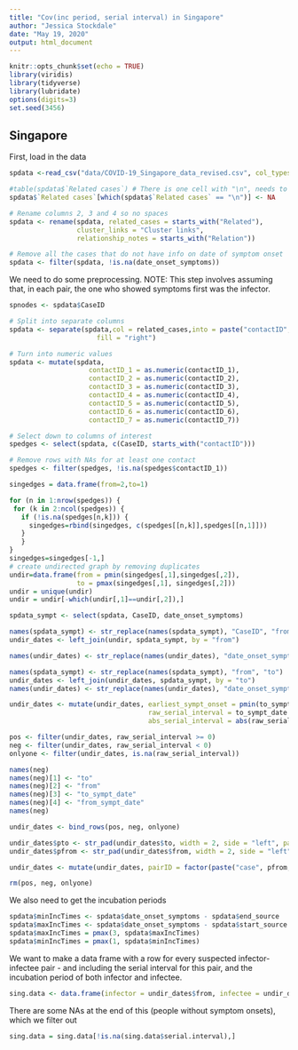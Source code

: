 ```yaml
---
title: "Cov(inc period, serial interval) in Singapore"
author: "Jessica Stockdale"
date: "May 19, 2020"
output: html_document
---
```


```r
knitr::opts_chunk$set(echo = TRUE)
library(viridis)
library(tidyverse)
library(lubridate)
options(digits=3)
set.seed(3456)
```

## Singapore

First, load in the data

```r
spdata <-read_csv("data/COVID-19_Singapore_data_revised.csv", col_types = list(presumed_infected_date = col_datetime()))

#table(spdata$`Related cases`) # There is one cell with "\n", needs to be changed to 'NA'
spdata$`Related cases`[which(spdata$`Related cases` == "\n")] <- NA

# Rename columns 2, 3 and 4 so no spaces
spdata <- rename(spdata, related_cases = starts_with("Related"),
                 cluster_links = "Cluster links",
                 relationship_notes = starts_with("Relation"))

# Remove all the cases that do not have info on date of symptom onset 
spdata <- filter(spdata, !is.na(date_onset_symptoms)) 

```

We need to do some preprocessing. NOTE: This step involves assuming that, in each pair, the one who showed symptoms first was the infector. 

```r
spnodes <- spdata$CaseID

# Split into separate columns
spdata <- separate(spdata,col = related_cases,into = paste("contactID", 1:7, sep = "_"),
                      fill = "right")

# Turn into numeric values
spdata <- mutate(spdata, 
                    contactID_1 = as.numeric(contactID_1),
                    contactID_2 = as.numeric(contactID_2),
                    contactID_3 = as.numeric(contactID_3),
                    contactID_4 = as.numeric(contactID_4),
                    contactID_5 = as.numeric(contactID_5),
                    contactID_6 = as.numeric(contactID_6),
                    contactID_7 = as.numeric(contactID_7))

# Select down to columns of interest
spedges <- select(spdata, c(CaseID, starts_with("contactID")))

# Remove rows with NAs for at least one contact
spedges <- filter(spedges, !is.na(spedges$contactID_1)) 

singedges = data.frame(from=2,to=1) 

for (n in 1:nrow(spedges)) {
 for (k in 2:ncol(spedges)) { 
   if (!is.na(spedges[n,k])) {
     singedges=rbind(singedges, c(spedges[[n,k]],spedges[[n,1]])) 
   }  
   }
}
singedges=singedges[-1,]
# create undirected graph by removing duplicates
undir=data.frame(from = pmin(singedges[,1],singedges[,2]),  
                 to = pmax(singedges[,1], singedges[,2]))
undir = unique(undir)
undir = undir[-which(undir[,1]==undir[,2]),]

spdata_sympt <- select(spdata, CaseID, date_onset_symptoms)

names(spdata_sympt) <- str_replace(names(spdata_sympt), "CaseID", "from")
undir_dates <- left_join(undir, spdata_sympt, by = "from")

names(undir_dates) <- str_replace(names(undir_dates), "date_onset_symptoms", "from_sympt_date")

names(spdata_sympt) <- str_replace(names(spdata_sympt), "from", "to")
undir_dates <- left_join(undir_dates, spdata_sympt, by = "to")
names(undir_dates) <- str_replace(names(undir_dates), "date_onset_symptoms", "to_sympt_date")

undir_dates <- mutate(undir_dates, earliest_sympt_onset = pmin(to_sympt_date, from_sympt_date, na.rm = T), 
                                   raw_serial_interval = to_sympt_date - from_sympt_date,   #5 NAs because only 1 case in the pair has a date of symptom onset
                                   abs_serial_interval = abs(raw_serial_interval))

pos <- filter(undir_dates, raw_serial_interval >= 0)
neg <- filter(undir_dates, raw_serial_interval < 0)
onlyone <- filter(undir_dates, is.na(raw_serial_interval))

names(neg)
names(neg)[1] <- "to"
names(neg)[2] <- "from"
names(neg)[3] <- "to_sympt_date"
names(neg)[4] <- "from_sympt_date"
names(neg)

undir_dates <- bind_rows(pos, neg, onlyone)

undir_dates$pto <- str_pad(undir_dates$to, width = 2, side = "left", pad = "0")
undir_dates$pfrom <- str_pad(undir_dates$from, width = 2, side = "left", pad = "0")

undir_dates <- mutate(undir_dates, pairID = factor(paste("case", pfrom, "-", "case", pto, sep = "")))

rm(pos, neg, onlyone)

```

We also need to get the incubation periods

```r
spdata$minIncTimes <- spdata$date_onset_symptoms - spdata$end_source
spdata$maxIncTimes <- spdata$date_onset_symptoms - spdata$start_source
spdata$maxIncTimes = pmax(3, spdata$maxIncTimes)
spdata$minIncTimes = pmax(1, spdata$minIncTimes)

```

We want to make a data frame with a row for every suspected infector-infectee pair - and including the serial interval for this pair, and the incubation period of both infector and infectee. 

```r

sing.data <- data.frame(infector = undir_dates$from, infectee = undir_dates$to, serial.interval = undir_dates$abs_serial_interval, inc.infector.min = spdata$minIncTimes[match(undir_dates$from,spdata$CaseID)], inc.infector.max = spdata$maxIncTimes[match(undir_dates$from,spdata$CaseID)], inc.infectee.min =  spdata$minIncTimes[match(undir_dates$to,spdata$CaseID)], inc.infectee.max = spdata$maxIncTimes[match(undir_dates$to,spdata$CaseID)])

```

There are some NAs at the end of this (people without symptom onsets), which we filter out

```r

sing.data = sing.data[!is.na(sing.data$serial.interval),]

```
